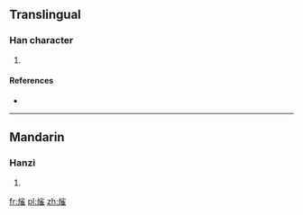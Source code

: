 ==Translingual==

===Han character===
{{Han char|rn=86|rad=火|as=10|sn=14|four=|canj=火火人土 (FFOG)}}

# {{defn|Han|sort=火10}}

====References====
* {{Han ref|kx=0680.330|dkj=19344|hdz=32228.120|uh=71A6|ud=29094}}

----

==Mandarin==

===Hanzi===
{{cmn-hanzi|pin=[[jué]] ([[jue2]])|wg=chüeh<sup>2</sup>}}

# {{defn|lang=cmn|sort=火10}}

[[fr:熦]]
[[pl:熦]]
[[zh:熦]]